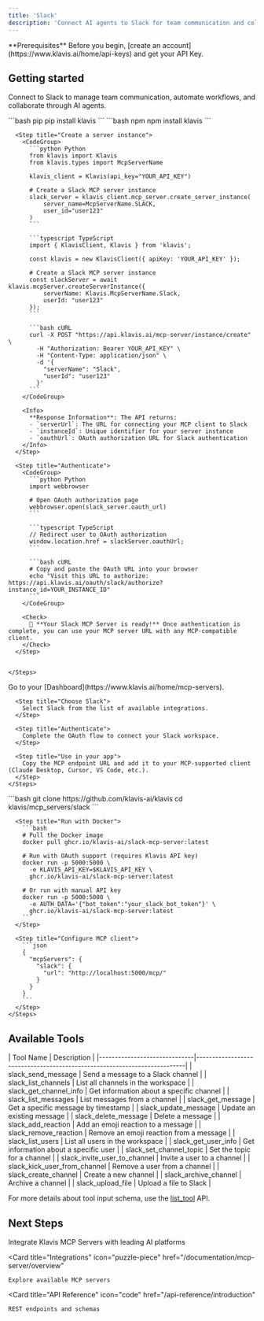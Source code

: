 ```yaml
---
title: 'Slack'
description: 'Connect AI agents to Slack for team communication and collaboration'
---
```


<Info>
  **Prerequisites**
  Before you begin, [create an account](https://www.klavis.ai/home/api-keys) and get your API Key.
</Info>

## Getting started

Connect to Slack to manage team communication, automate workflows, and collaborate through AI agents.

<Tabs>
  <Tab title="API">
    <Steps>
      <Step title="Install the SDKs (optional)">
        <CodeGroup>
          ```bash pip
          pip install klavis
          ```
          ```bash npm
          npm install klavis
          ```
        </CodeGroup>
      </Step>
      
      <Step title="Create a server instance">
        <CodeGroup>
          ```python Python
          from klavis import Klavis
          from klavis.types import McpServerName
          
          klavis_client = Klavis(api_key="YOUR_API_KEY")
          
          # Create a Slack MCP server instance
          slack_server = klavis_client.mcp_server.create_server_instance(
              server_name=McpServerName.SLACK,
              user_id="user123"
          )
          ```
          
          ```typescript TypeScript
          import { KlavisClient, Klavis } from 'klavis';
          
          const klavis = new KlavisClient({ apiKey: 'YOUR_API_KEY' });
          
          # Create a Slack MCP server instance
          const slackServer = await klavis.mcpServer.createServerInstance({
              serverName: Klavis.McpServerName.Slack,
              userId: "user123"
          });
          ```
          
          ```bash cURL
          curl -X POST "https://api.klavis.ai/mcp-server/instance/create" \
            -H "Authorization: Bearer YOUR_API_KEY" \
            -H "Content-Type: application/json" \
            -d '{
              "serverName": "Slack",
              "userId": "user123"
            }'
          ```
        </CodeGroup>
        
        <Info>
          **Response Information**: The API returns:
          - `serverUrl`: The URL for connecting your MCP client to Slack
          - `instanceId`: Unique identifier for your server instance
          - `oauthUrl`: OAuth authorization URL for Slack authentication
        </Info>
      </Step>
      
      <Step title="Authenticate">
        <CodeGroup>
          ```python Python
          import webbrowser
          
          # Open OAuth authorization page
          webbrowser.open(slack_server.oauth_url)
          ```
          
          ```typescript TypeScript
          // Redirect user to OAuth authorization
          window.location.href = slackServer.oauthUrl;
          ```
          
          ```bash cURL
          # Copy and paste the OAuth URL into your browser
          echo "Visit this URL to authorize: https://api.klavis.ai/oauth/slack/authorize?instance_id=YOUR_INSTANCE_ID"
          ```
        </CodeGroup>
        
        <Check>
          🎉 **Your Slack MCP Server is ready!** Once authentication is complete, you can use your MCP server URL with any MCP-compatible client.
        </Check>
      </Step>
      

    </Steps>
  </Tab>
  
  <Tab title="UI">
    <Steps>
      <Step title="Open Dashboard">
        Go to your [Dashboard](https://www.klavis.ai/home/mcp-servers).
      </Step>
      
      <Step title="Choose Slack">
        Select Slack from the list of available integrations.
      </Step>
      
      <Step title="Authenticate">
        Complete the OAuth flow to connect your Slack workspace.
      </Step>
      
      <Step title="Use in your app">
        Copy the MCP endpoint URL and add it to your MCP-supported client (Claude Desktop, Cursor, VS Code, etc.).
      </Step>
    </Steps>
  </Tab>
  
  <Tab title="Open Source">
    <Steps>
      <Step title="Clone repository (for developers to build from source)">
        ```bash
        git clone https://github.com/klavis-ai/klavis
        cd klavis/mcp_servers/slack
        ```
      </Step>
      
      <Step title="Run with Docker">
        ```bash
        # Pull the Docker image
        docker pull ghcr.io/klavis-ai/slack-mcp-server:latest
        
        # Run with OAuth support (requires Klavis API key)
        docker run -p 5000:5000 \
          -e KLAVIS_API_KEY=$KLAVIS_API_KEY \
          ghcr.io/klavis-ai/slack-mcp-server:latest
        
        # Or run with manual API key
        docker run -p 5000:5000 \
          -e AUTH_DATA='{"bot_token":"your_slack_bot_token"}' \
          ghcr.io/klavis-ai/slack-mcp-server:latest
        ```
      </Step>
      
      <Step title="Configure MCP client">
        ```json
        {
          "mcpServers": {
            "slack": {
              "url": "http://localhost:5000/mcp/"
            }
          }
        }
        ```
      </Step>
    </Steps>
  </Tab>
</Tabs>

## Available Tools

<Accordion title="Tools Information">
| Tool Name                    | Description                                                              |
|------------------------------|--------------------------------------------------------------------------|
| slack_send_message | Send a message to a Slack channel |
| slack_list_channels | List all channels in the workspace |
| slack_get_channel_info | Get information about a specific channel |
| slack_list_messages | List messages from a channel |
| slack_get_message | Get a specific message by timestamp |
| slack_update_message | Update an existing message |
| slack_delete_message | Delete a message |
| slack_add_reaction | Add an emoji reaction to a message |
| slack_remove_reaction | Remove an emoji reaction from a message |
| slack_list_users | List all users in the workspace |
| slack_get_user_info | Get information about a specific user |
| slack_set_channel_topic | Set the topic for a channel |
| slack_invite_user_to_channel | Invite a user to a channel |
| slack_kick_user_from_channel | Remove a user from a channel |
| slack_create_channel | Create a new channel |
| slack_archive_channel | Archive a channel |
| slack_upload_file | Upload a file to Slack |
</Accordion>

<Note>For more details about tool input schema, use the [list_tool](https://docs.klavis.ai/api-reference/mcp-server/list-tools) API.</Note>

## Next Steps

<CardGroup>
  <Card
    title="AI Platform Integrations"
    icon="robot"
    href="/documentation/ai-platform-integration/overview"
  >
    Integrate Klavis MCP Servers with leading AI platforms
  </Card>
  
  <Card
    title="Integrations"
    icon="puzzle-piece"
    href="/documentation/mcp-server/overview"
  >
    Explore available MCP servers
  </Card>
  
  <Card
    title="API Reference"
    icon="code"
    href="/api-reference/introduction"
  >
    REST endpoints and schemas
  </Card>
</CardGroup>